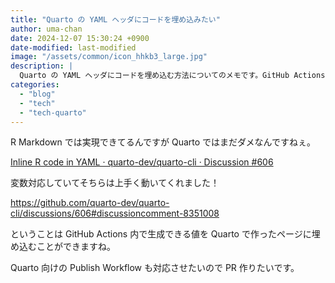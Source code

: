 ```yaml
---
title: "Quarto の YAML ヘッダにコードを埋め込みたい"
author: uma-chan
date: 2024-12-07 15:30:24 +0900
date-modified: last-modified
image: "/assets/common/icon_hhkb3_large.jpg"
description: |
  Quarto の YAML ヘッダにコードを埋め込む方法についてのメモです。GitHub Actions で生成した値を埋め込むことができます。
categories:
  - "blog"
  - "tech"
  - "tech-quarto"
---
```


R Markdown では実現できてるんですが Quarto ではまだダメなんですねぇ。

[Inline R code in YAML · quarto-dev/quarto-cli · Discussion #606](https://github.com/quarto-dev/quarto-cli/discussions/606)

変数対応していてそちらは上手く動いてくれました！

<https://github.com/quarto-dev/quarto-cli/discussions/606#discussioncomment-8351008>

ということは GitHub Actions 内で生成できる値を Quarto で作ったページに埋め込むことができますね。

Quarto 向けの Publish Workflow も対応させたいので PR 作りたいです。
